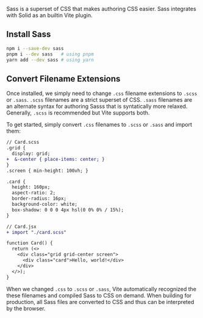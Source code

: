 <Title>Sass</Title>

Sass is a superset of CSS that makes authoring CSS easier. Sass integrates with Solid as an builtin Vite plugin.

## Install Sass

```sh
npm i --save-dev sass
pnpm i --dev sass   # using pnpm
yarn add --dev sass # using yarn
```

## Convert Filename Extensions

Once installed, we simply need to change `.css` filename extensions to `.scss` or `.sass`. `.scss` filenames are a strict superset of CSS. `.sass` filenames are an alternate syntax for authoring Sasss that is syntatically more relaxed. Generally, `.scss` is recommended but Vite supports both.

To get started, simply convert `.css` filenames to `.scss` or `.sass` and import them:

```diff
// Card.scss
.grid {
  display: grid;
+  &-center { place-items: center; }
}
.screen { min-height: 100vh; }

.card {
  height: 160px;
  aspect-ratio: 2;
  border-radius: 16px;
  background-color: white;
  box-shadow: 0 0 0 4px hsl(0 0% 0% / 15%);
}
```

```diff
// Card.jsx
+ import "./card.scss"

function Card() {
  return (<>
    <div class="grid grid-center screen">
      <div class="card">Hello, world!</div>
    </div>
  </>);
}
```

When we changed `.css` to `.scss` or `.sass`, Vite automatically recognized the these filenames and compiled Sass to CSS on demand. When building for production, all Sass files are converted to CSS and thus can be interpreted by the browser.
